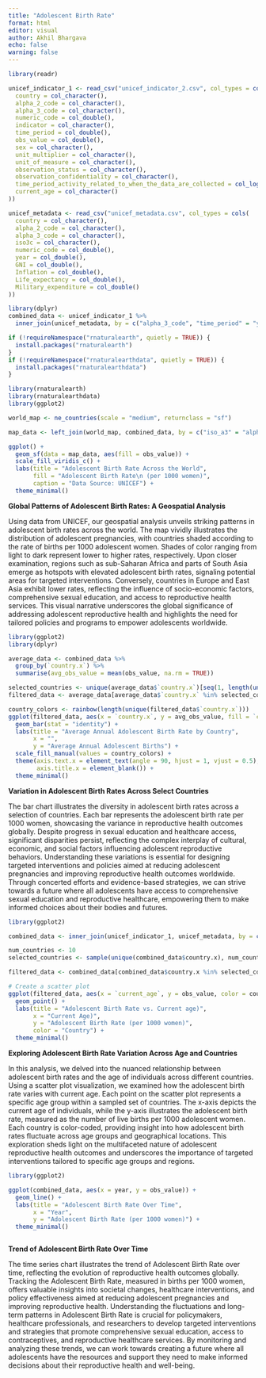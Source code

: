 ```yaml
---
title: "Adolescent Birth Rate"
format: html
editor: visual
author: Akhil Bhargava
echo: false
warning: false
---
```


```r
library(readr)

unicef_indicator_1 <- read_csv("unicef_indicator_2.csv", col_types = cols(
  country = col_character(),
  alpha_2_code = col_character(),
  alpha_3_code = col_character(),
  numeric_code = col_double(),
  indicator = col_character(),
  time_period = col_double(),
  obs_value = col_double(),
  sex = col_character(),
  unit_multiplier = col_character(),
  unit_of_measure = col_character(),
  observation_status = col_character(),
  observation_confidentiality = col_character(),
  time_period_activity_related_to_when_the_data_are_collected = col_logical(),
  current_age = col_character()
))

unicef_metadata <- read_csv("unicef_metadata.csv", col_types = cols(
  country = col_character(),
  alpha_2_code = col_character(),
  alpha_3_code = col_character(),
  iso3c = col_character(),
  numeric_code = col_double(),
  year = col_double(),
  GNI = col_double(),
  Inflation = col_double(),
  Life_expectancy = col_double(),
  Military_expenditure = col_double()
))
```

```r
library(dplyr)
combined_data <- unicef_indicator_1 %>%
  inner_join(unicef_metadata, by = c("alpha_3_code", "time_period" = "year"))
```

```r
if (!requireNamespace("rnaturalearth", quietly = TRUE)) {
  install.packages("rnaturalearth")
}
if (!requireNamespace("rnaturalearthdata", quietly = TRUE)) {
  install.packages("rnaturalearthdata")
}

library(rnaturalearth)
library(rnaturalearthdata)
library(ggplot2)

world_map <- ne_countries(scale = "medium", returnclass = "sf")

map_data <- left_join(world_map, combined_data, by = c("iso_a3" = "alpha_3_code"))

ggplot() +
  geom_sf(data = map_data, aes(fill = obs_value)) +
  scale_fill_viridis_c() +  
  labs(title = "Adolescent Birth Rate Across the World",
       fill = "Adolescent Birth Rate\n (per 1000 women)",
       caption = "Data Source: UNICEF") +
  theme_minimal()


```

**Global Patterns of Adolescent Birth Rates: A Geospatial Analysis**

Using data from UNICEF, our geospatial analysis unveils striking patterns in adolescent birth rates across the world. The map vividly illustrates the distribution of adolescent pregnancies, with countries shaded according to the rate of births per 1000 adolescent women. Shades of color ranging from light to dark represent lower to higher rates, respectively. Upon closer examination, regions such as sub-Saharan Africa and parts of South Asia emerge as hotspots with elevated adolescent birth rates, signaling potential areas for targeted interventions. Conversely, countries in Europe and East Asia exhibit lower rates, reflecting the influence of socio-economic factors, comprehensive sexual education, and access to reproductive health services. This visual narrative underscores the global significance of addressing adolescent reproductive health and highlights the need for tailored policies and programs to empower adolescents worldwide.

```r
library(ggplot2)
library(dplyr)

average_data <- combined_data %>%
  group_by(`country.x`) %>%
  summarise(avg_obs_value = mean(obs_value, na.rm = TRUE))

selected_countries <- unique(average_data$`country.x`)[seq(1, length(unique(average_data$`country.x`)), by = 60)]
filtered_data <- average_data[average_data$`country.x` %in% selected_countries,]

country_colors <- rainbow(length(unique(filtered_data$`country.x`)))
ggplot(filtered_data, aes(x = `country.x`, y = avg_obs_value, fill = `country.x`)) +
  geom_bar(stat = "identity") +
  labs(title = "Average Annual Adolescent Birth Rate by Country",
       x = "",
       y = "Average Annual Adolescent Births") +
  scale_fill_manual(values = country_colors) +
  theme(axis.text.x = element_text(angle = 90, hjust = 1, vjust = 0.5),
        axis.title.x = element_blank()) +
  theme_minimal()


```

**Variation in Adolescent Birth Rates Across Select Countries**

The bar chart illustrates the diversity in adolescent birth rates across a selection of countries. Each bar represents the adolescent birth rate per 1000 women, showcasing the variance in reproductive health outcomes globally. Despite progress in sexual education and healthcare access, significant disparities persist, reflecting the complex interplay of cultural, economic, and social factors influencing adolescent reproductive behaviors. Understanding these variations is essential for designing targeted interventions and policies aimed at reducing adolescent pregnancies and improving reproductive health outcomes worldwide. Through concerted efforts and evidence-based strategies, we can strive towards a future where all adolescents have access to comprehensive sexual education and reproductive healthcare, empowering them to make informed choices about their bodies and futures.

```r
library(ggplot2)

combined_data <- inner_join(unicef_indicator_1, unicef_metadata, by = c("alpha_3_code" = "alpha_3_code"))

num_countries <- 10  
selected_countries <- sample(unique(combined_data$country.x), num_countries)

filtered_data <- combined_data[combined_data$country.x %in% selected_countries,]

# Create a scatter plot
ggplot(filtered_data, aes(x = `current_age`, y = obs_value, color = country.x)) +
  geom_point() +
  labs(title = "Adolescent Birth Rate vs. Current age)",
       x = "Current Age)",
       y = "Adolescent Birth Rate (per 1000 women)",
       color = "Country") +
  theme_minimal()

```

**Exploring Adolescent Birth Rate Variation Across Age and Countries**

In this analysis, we delved into the nuanced relationship between adolescent birth rates and the age of individuals across different countries. Using a scatter plot visualization, we examined how the adolescent birth rate varies with current age. Each point on the scatter plot represents a specific age group within a sampled set of countries. The x-axis depicts the current age of individuals, while the y-axis illustrates the adolescent birth rate, measured as the number of live births per 1000 adolescent women. Each country is color-coded, providing insight into how adolescent birth rates fluctuate across age groups and geographical locations. This exploration sheds light on the multifaceted nature of adolescent reproductive health outcomes and underscores the importance of targeted interventions tailored to specific age groups and regions.

```r
library(ggplot2)

ggplot(combined_data, aes(x = year, y = obs_value)) +
  geom_line() +
  labs(title = "Adolescent Birth Rate Over Time",
       x = "Year",
       y = "Adolescent Birth Rate (per 1000 women)") +
  theme_minimal()



```

**Trend of Adolescent Birth Rate Over Time**

The time series chart illustrates the trend of Adolescent Birth Rate over time, reflecting the evolution of reproductive health outcomes globally. Tracking the Adolescent Birth Rate, measured in births per 1000 women, offers valuable insights into societal changes, healthcare interventions, and policy effectiveness aimed at reducing adolescent pregnancies and improving reproductive health. Understanding the fluctuations and long-term patterns in Adolescent Birth Rate is crucial for policymakers, healthcare professionals, and researchers to develop targeted interventions and strategies that promote comprehensive sexual education, access to contraceptives, and reproductive healthcare services. By monitoring and analyzing these trends, we can work towards creating a future where all adolescents have the resources and support they need to make informed decisions about their reproductive health and well-being.
